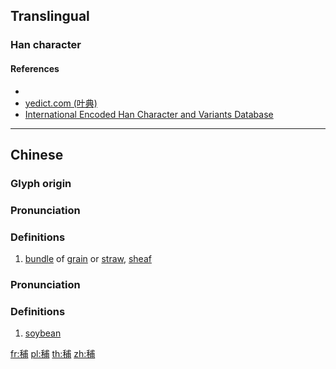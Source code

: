 {{character info/new}}
==Translingual==

===Han character===
{{Han char|rn=115|rad=禾|as=07|sn=12|four=|canj=HDIJB|ids=⿰禾甫}}

====References====
* {{Han ref|kx=0853.090|dkj=25057|dj=1277.170|hdz=42605.190|uh=79FF|ud=31231}}
* [http://yedict.com/htm/79/79FF.htm yedict.com (叶典)]
* [http://chardb.iis.sinica.edu.tw/char/17990 International Encoded Han Character and Variants Database]

----

==Chinese==
{{zh-forms}}

===Glyph origin===
{{Han etym}}

===Pronunciation===
{{zh-pron
|m=fù
|c=
|mc=y
|oc=y
|ma=
|cat=n
}}

===Definitions===
{{zh-hanzi}}

# [[bundle]] of [[grain]] or [[straw]], [[sheaf]]

===Pronunciation===
{{zh-pron
|m=pū
|c=
|mc=
|oc=
|ma=
|cat=n
}}

===Definitions===
{{zh-hanzi}}

# [[soybean]]

[[fr:秿]]
[[pl:秿]]
[[th:秿]]
[[zh:秿]]